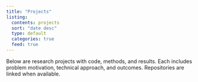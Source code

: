```yaml
---
title: "Projects"
listing:
  contents: projects
  sort: "date desc"
  type: default
  categories: true
  feed: true
---
```


Below are research projects with code, methods, and results. Each includes problem motivation, technical approach, and outcomes. Repositories are linked when available.